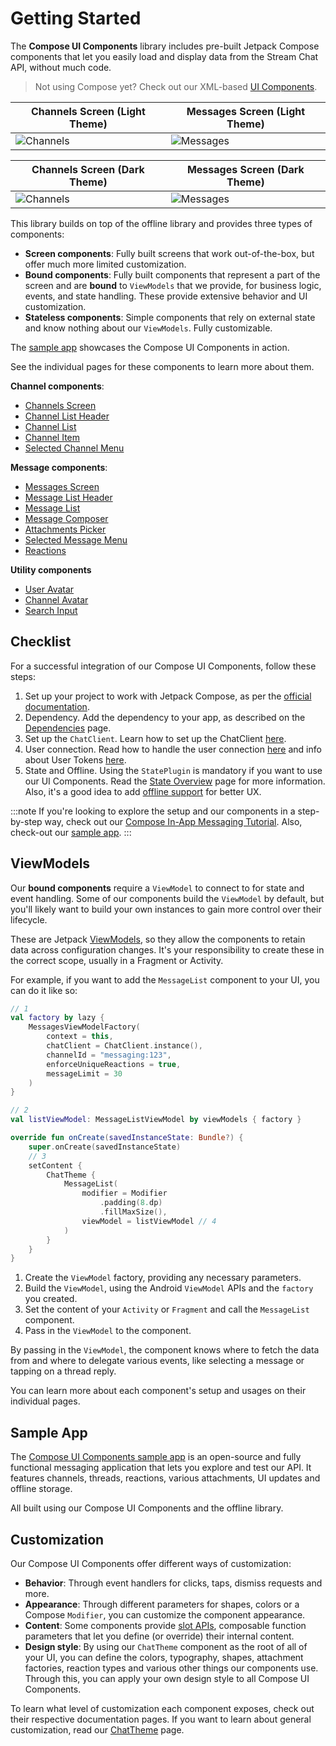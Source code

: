 # Getting Started

The **Compose UI Components** library includes pre-built Jetpack Compose components that let you easily load and display data from the Stream Chat API, without much code.

> Not using Compose yet? Check out our XML-based [UI Components](../02-ui-components/01-getting-started.mdx).

| Channels Screen (Light Theme) | Messages Screen (Light Theme)|
| --- | --- |
| ![Channels](../assets/compose_channels_screen_example.png) | ![Messages](../assets/compose_messages_screen_example.png) |

| Channels Screen (Dark Theme) | Messages Screen (Dark Theme)|
| --- | --- |
| ![Channels](../assets/compose_channels_screen_example_dark.png) | ![Messages](../assets/compose_messages_screen_example_dark.png) |

This library builds on top of the offline library and provides three types of components:

* **Screen components**: Fully built screens that work out-of-the-box, but offer much more limited customization.
* **Bound components**: Fully built components that represent a part of the screen and are **bound** to `ViewModels` that we provide, for business logic, events, and state handling. These provide extensive behavior and UI customization.
* **Stateless components**: Simple components that rely on external state and know nothing about our `ViewModels`. Fully customizable.

The [sample app](#sample-app) showcases the Compose UI Components in action.

See the individual pages for these components to learn more about them.

**Channel components**:

* [Channels Screen](04-channel-list/01-channels-screen.mdx)
* [Channel List Header](04-channel-list/02-channel-list-header.mdx)
* [Channel List](04-channel-list/03-channel-list.mdx)
* [Channel Item](04-channel-list/04-channel-item.mdx)
* [Selected Channel Menu](04-channel-list/06-selected-channel-menu.mdx)

**Message components**:

* [Messages Screen](05-message-list/01-messages-screen.mdx)
* [Message List Header](05-message-list/02-message-list-header.mdx)
* [Message List](05-message-list/03-message-list.mdx)
* [Message Composer](06-message-composer/01-message-composer.mdx)
* [Attachments Picker](06-message-composer/02-attachments-picker.mdx)
* [Selected Message Menu](05-message-list/04-selected-message-menu.mdx)
* [Reactions](05-message-list/05-message-reactions.mdx)

**Utility components** 

* [User Avatar](07-utility-components/01-user-avatar.mdx)
* [Channel Avatar](07-utility-components/02-channel-avatar.mdx)
* [Search Input](07-utility-components/03-search-input.mdx)

## Checklist

For a successful integration of our Compose UI Components, follow these steps:
1. Set up your project to work with Jetpack Compose, as per the [official documentation](https://developer.android.com/jetpack/compose/setup).
2. Dependency. Add the dependency to your app, as described on the [Dependencies](../01-basics/02-installation.mdx#compose-ui-components) page.
3. Set up the `ChatClient`. Learn how to set up the ChatClient [here](https://getstream.io/chat/docs/android/?language=kotlin#chat-client).
4. User connection. Read how to handle the user connection [here](https://getstream.io/chat/docs/android/init_and_users/?language=kotlin#connecting-the-user) and info about User Tokens [here](https://getstream.io/chat/docs/android/tokens_and_authentication/?language=kotlin).
5. State and Offline. Using the `StatePlugin` is mandatory if you want to use our UI Components. Read the [State Overview](../05-state-and-offline/01-state-overview.mdx) page for more information. Also, it's a good idea to add [offline support](../05-state-and-offline/02-offline-support.mdx) for better UX.

:::note
If you're looking to explore the setup and our components in a step-by-step way, check out our [Compose In-App Messaging Tutorial](https://getstream.io/chat/compose/tutorial/). Also, check-out our [sample app](#sample-app).
:::

## ViewModels

Our **bound components** require a `ViewModel` to connect to for state and event handling. Some of our components build the `ViewModel` by default, but you'll likely want to build your own instances to gain more control over their lifecycle.

These are Jetpack [ViewModels](https://developer.android.com/topic/libraries/architecture/viewmodel), so they allow the components to retain data across configuration changes. It's your responsibility to create these in the correct scope, usually in a Fragment or Activity.

For example, if you want to add the `MessageList` component to your UI, you can do it like so:

```kotlin
// 1
val factory by lazy {
    MessagesViewModelFactory(
        context = this,
        chatClient = ChatClient.instance(),
        channelId = "messaging:123",
        enforceUniqueReactions = true,
        messageLimit = 30
    )
}

// 2
val listViewModel: MessageListViewModel by viewModels { factory }

override fun onCreate(savedInstanceState: Bundle?) {
    super.onCreate(savedInstanceState)
    // 3
    setContent {
        ChatTheme {
            MessageList(
                modifier = Modifier
                    .padding(8.dp)
                    .fillMaxSize(),
                viewModel = listViewModel // 4
            )
        }
    }
}
```

1. Create the `ViewModel` factory, providing any necessary parameters.
2. Build the `ViewModel`, using the Android `ViewModel` APIs and the `factory` you created.
3. Set the content of your `Activity` or `Fragment` and call the `MessageList` component.
4. Pass in the `ViewModel` to the component.

By passing in the `ViewModel`, the component knows where to fetch the data from and where to delegate various events, like selecting a message or tapping on a thread reply.

You can learn more about each component's setup and usages on their individual pages.

## Sample App

The [Compose UI Components sample app](https://github.com/GetStream/stream-chat-android/tree/main/stream-chat-android-compose-sample) is an open-source and fully functional messaging application that lets you explore and test our API. It features channels, threads, reactions, various attachments, UI updates and offline storage.

All built using our Compose UI Components and the offline library.

## Customization

Our Compose UI Components offer different ways of customization:

* **Behavior**: Through event handlers for clicks, taps, dismiss requests and more.
* **Appearance**: Through different parameters for shapes, colors or a Compose `Modifier`, you can customize the component appearance.
* **Content**: Some components provide [slot APIs](https://developer.android.com/jetpack/compose/layouts/basics#slot-based-layouts), composable function parameters that let you define (or override) their internal content.
* **Design style**: By using our `ChatTheme` component as the root of all of your UI, you can define the colors, typography, shapes, attachment factories, reaction types and various other things our components use. Through this, you can apply your own design style to all Compose UI Components.

To learn what level of customization each component exposes, check out their respective documentation pages. If you want to learn about general customization, read our [ChatTheme](03-customizing-components.mdx) page.
